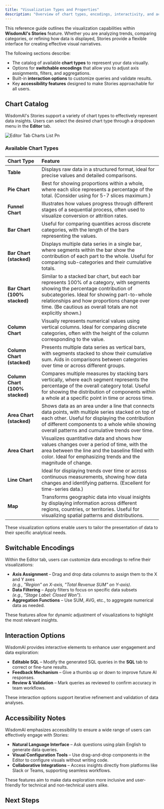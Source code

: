 ```yaml
---
title: "Visualization Types and Properties"
description: "Overview of chart types, encodings, interactivity, and accessibility in WisdomAI Stories."
---
```


This reference guide outlines the visualization capabilities within **WisdomAI's Stories** feature. Whether you are analyzing trends, comparing categories, or refining how data is displayed, Stories provide a flexible interface for creating effective visual narratives.

The following sections describe:

- The catalog of available **chart types** to represent your data visually.
- Options for **switchable encodings** that allow you to adjust axis assignments, filters, and aggregations.
- Built-in **interaction options** to customize queries and validate results.
- Key **accessibility features** designed to make Stories approachable for all users.

## Chart Catalog

WisdomAI's Stories support a variety of chart types to effectively represent data insights. Users can select the desired chart type through a dropdown menu in the **Editor** tab.

![Editor Tab Charts List Pn](/images/editor-tab-charts-list.png)

### Available Chart Types

| Chart Type                      | Feature                                                                                                                                                                                                                                                                                       |
| :------------------------------ | :-------------------------------------------------------------------------------------------------------------------------------------------------------------------------------------------------------------------------------------------------------------------------------------------- |
| **Table**                       | Displays raw data in a structured format, ideal for precise values and detailed comparisons.                                                                                                                                                                                                  |
| **Pie Chart**                   | Best for showing proportions within a whole, where each slice represents a percentage of the total. (Consider using for 5-7 slices maximum.)                                                                                                                                                  |
| **Funnel Chart**                | Illustrates how values progress through different stages of a sequential process, often used to visualize conversion or attrition rates.                                                                                                                                                      |
| **Bar Chart**                   | Useful for comparing quantities across discrete categories, with the length of the bars representing the values.                                                                                                                                                                              |
| **Bar Chart (stacked)**         | Displays multiple data series in a single bar, where segments within the bar show the contribution of each part to the whole. Useful for comparing sub-categories and their cumulative totals.                                                                                                |
| **Bar Chart (100% stacked)**    | Similar to a stacked bar chart, but each bar represents 100% of a category, with segments showing the percentage contribution of subcategories. Ideal for showing part-to-whole relationships and how proportions change over time. (Be cautious as overall totals are not explicitly shown.) |
| **Column Chart**                | Visually represents numerical values using vertical columns. Ideal for comparing discrete categories, often with the height of the column corresponding to the value.                                                                                                                         |
| **Column Chart (stacked)**      | Presents multiple data series as vertical bars, with segments stacked to show their cumulative sum. Aids in comparisons between categories over time or across different groups.                                                                                                              |
| **Column Chart (100% stacked)** | Compares multiple measures by stacking bars vertically, where each segment represents the percentage of the overall category total. Useful for showing the distribution of components within a whole at a specific point in time or across time.                                              |
| **Area Chart (stacked)**        | Shows data as an area under a line that connects data points, with multiple series stacked on top of each other. Useful for displaying the contribution of different components to a whole while showing overall patterns and cumulative trends over time.                                    |
| **Area Chart**                  | Visualizes quantitative data and shows how values changes over a period of time, with the area between the line and the baseline filled with color. Ideal for emphasizing trends and the magnitude of change.                                                                                 |
| **Line Chart**                  | Ideal for displaying trends over time or across continuous measurements, showing how data changes and identifying patterns. (Excellent for time-series data.)                                                                                                                                 |
| **Map**                         | Transforms geographic data into visual insights by displaying information across different regions, countries, or territories. Useful for visualizing spatial patterns and distributions.                                                                                                     |

These visualization options enable users to tailor the presentation of data to their specific analytical needs.

## Switchable Encodings

Within the Editor tab, users can customize data encodings to refine their visualizations:

- **Axis Assignment** – Drag and drop data columns to assign them to the X and Y axes\
  _(e.g., "Region" on X-axis, "Total Revenue SUM" on Y-axis)_.
- **Data Filtering** – Apply filters to focus on specific data subsets\
  _(e.g., "Stage Label: Closed Won")_.
- **Aggregation Functions** – Use SUM, AVG, etc., to aggregate numerical data as needed.

These features allow for dynamic adjustment of visualizations to highlight the most relevant insights.

## Interaction Options

WisdomAI provides interactive elements to enhance user engagement and data exploration:

- **Editable SQL** – Modify the generated SQL queries in the **SQL** tab to correct or fine-tune results.
- **Feedback Mechanism** – Give a thumbs up or down to improve future AI responses.
- **Review & Validation** – Mark queries as reviewed to confirm accuracy in team workflows.

These interaction options support iterative refinement and validation of data analyses.

## Accessibility Notes

WisdomAI emphasizes accessibility to ensure a wide range of users can effectively engage with Stories:

- **Natural Language Interface** – Ask questions using plain English to generate data queries.
- **Visual Configuration Tools** – Use drag-and-drop components in the Editor to configure visuals without writing code.
- **Collaborative Integrations** – Access insights directly from platforms like Slack or Teams, supporting seamless workflows.

These features aim to make data exploration more inclusive and user-friendly for technical and non-technical users alike.

## Next Steps